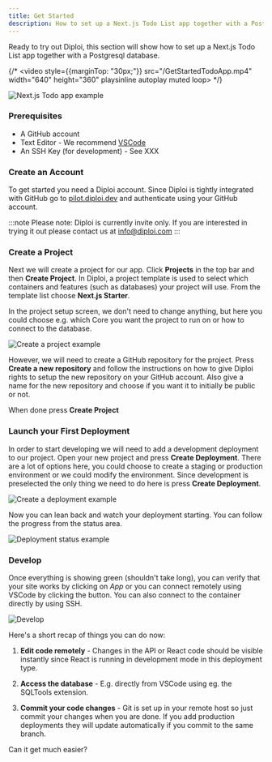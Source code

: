 ```yaml
---
title: Get Started
description: How to set up a Next.js Todo List app together with a Postgresql database.
---
```


Ready to try out Diploi, this section will show how to set up a Next.js Todo List app together with a Postgresql database.

{/* <video style={{marginTop: "30px;"}} src="/GetStartedTodoApp.mp4" width="640" height="360" playsinline autoplay muted loop></video> */}

![Next.js Todo app example](../../assets/GetStartedTodoApp.gif)

### Prerequisites

- A GitHub account
- Text Editor - We recommend [VSCode](https://code.visualstudio.com/)
- An SSH Key (for development) - See XXX

### Create an Account

To get started you need a Diploi account. Since Diploi is tightly integrated
with GitHub go to [pilot.diploi.dev](http://pilot.diploi.dev) and
authenticate using your GitHub account.

:::note
Please note: Diploi is currently invite only. If you are interested in trying
it out please contact us at [info@diploi.com](mailto://info@diploi.com)
:::

### Create a Project

Next we will create a project for our app. Click **Projects** in the top bar and then **Create Project**.
In Diploi, a project template is used to select which containers and features (such as databases)
your project will use. From the template list choose **Next.js Starter**.

In the project setup screen, we don't need to change anything, but here you could choose e.g.
which Core you want the project to run on or how to connect to the database.

![Create a project example](../../assets/GetStartedProject.gif)

However, we will need to create a GitHub repository for the project. Press **Create a new
repository** and follow the instructions on how to give Diploi rights to setup the
new repository on your GitHub account. Also give a name for the new repository and choose
if you want it to initially be public or not.

When done press **Create Project**

### Launch your First Deployment

In order to start developing we will need to add a development deployment to our project. Open your new project
and press **Create Deployment**. There are a lot of options here, you could choose to create a staging or
production environment or we could modify the environment. Since development is preselected the only thing
we need to do here is press **Create Deployment**.

![Create a deployment example](../../assets/GetStartedDeployment.gif)

Now you can lean back and watch your deployment starting. You can follow the progress from the status area.

![Deployment status example](../../assets/GetStartedStatus.png)

### Develop

Once everything is showing green (shouldn't take long), you can verify that your site works by clicking on _App_
or you can connect remotely using VSCode by clicking the button. You can also connect to the
container directly by using SSH.

![Develop](../../assets/GetStartedOpen.png)

Here's a short recap of things you can do now:

1. **Edit code remotely** - Changes in the API or React code should be visible instantly since React is running in development mode in this deployment type.

2. **Access the database** - E.g. directly from VSCode using eg. the SQLTools extension.

3. **Commit your code changes** - Git is set up in your remote host so just commit your changes when you are done. If you add production deployments they will update automatically if you commit to the same branch.

Can it get much easier?
